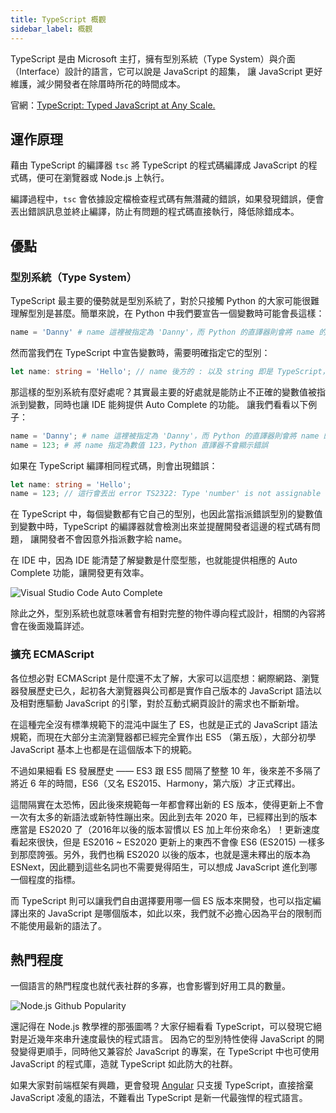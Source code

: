 ```yaml
---
title: TypeScript 概觀
sidebar_label: 概觀
---
```


TypeScript 是由 Microsoft 主打，擁有型別系統（Type System）與介面（Interface）設計的語言，它可以說是 JavaScript 的超集，
讓 JavaScript 更好維護，減少開發者在除厝時所花的時間成本。

官網：[TypeScript: Typed JavaScript at Any Scale.](https://www.typescriptlang.org/)

## 運作原理

藉由 TypeScript 的編譯器 `tsc` 將 TypeScript 的程式碼編譯成 JavaScript 的程式碼，便可在瀏覽器或 Node.js 上執行。

編譯過程中，`tsc` 會依據設定檔檢查程式碼有無潛藏的錯誤，如果發現錯誤，便會丟出錯誤訊息並終止編譯，防止有問題的程式碼直接執行，降低除錯成本。

## 優點

### 型別系統（Type System）

TypeScript 最主要的優勢就是型別系統了，對於只接觸 Python 的大家可能很難理解型別是甚麼。簡單來說，在 Python 中我們要宣告一個變數時可能會長這樣：

```python title="Python"
name = 'Danny' # name 這裡被指定為 'Danny'，而 Python 的直譯器則會將 name 的型別推論成 str
```

然而當我們在 TypeScript 中宣告變數時，需要明確指定它的型別：

```typescript title="TypeScript"
let name: string = 'Hello'; // name 後方的 : 以及 string 即是 TypeScript，而 name 被指定為只能儲存 string 的變數
```

那這樣的型別系統有麼好處呢？其實最主要的好處就是能防止不正確的變數值被指派到變數，同時也讓 IDE 能夠提供 Auto Complete 的功能。
讓我們看看以下例子：

```python title="Python"
name = 'Danny'; # name 這裡被指定為 'Danny'，而 Python 的直譯器則會將 name 的型別推論成 str
name = 123; # 將 name 指定為數值 123，Python 直譯器不會顯示錯誤
```

如果在 TypeScript 編譯相同程式碼，則會出現錯誤：

```typescript title="TypeScript"
let name: string = 'Hello';
name = 123; // 這行會丟出 error TS2322: Type 'number' is not assignable to type 'string'.
```

在 TypeScript 中，每個變數都有它自己的型別，也因此當指派錯誤型別的變數值到變數中時，TypeScript 的編譯器就會檢測出來並提醒開發者這邊的程式碼有問題，
讓開發者不會因意外指派數字給 name。

在 IDE 中，因為 IDE 能清楚了解變數是什麼型態，也就能提供相應的 Auto Complete 功能，讓開發更有效率。

![Visual Studio Code Auto Complete](https://ithelp.ithome.com.tw/upload/images/20190911/20120614EVsmbHV56D.png)

除此之外，型別系統也就意味著會有相對完整的物件導向程式設計，相關的內容將會在後面幾篇詳述。


### 擴充 ECMAScript

各位想必對 ECMAScript 是什麼還不太了解，大家可以這麼想：網際網路、瀏覽器發展歷史已久，起初各大瀏覽器與公司都是實作自己版本的 JavaScript 語法以及相對應驅動 JavaScript 的引擎，對於互動式網頁設計的需求也不斷新增。

在這種完全沒有標準規範下的混沌中誕生了 ES，也就是正式的 JavaScript 語法規範，而現在大部分主流瀏覽器都已經完全實作出 ES5 （第五版），大部分初學 JavaScript 基本上也都是在這個版本下的規範。

不過如果細看 ES 發展歷史 —— ES3 跟 ES5 間隔了整整 10 年，後來差不多隔了將近 6 年的時間，ES6（又名 ES2015、Harmony，第六版）才正式釋出。

這間隔實在太恐怖，因此後來規範每一年都會釋出新的 ES 版本，使得更新上不會一次有太多的新語法或新特性蹦出來。因此到去年 2020 年，已經釋出到的版本應當是 ES2020 了（2016年以後的版本習慣以 ES 加上年份來命名）！更新速度看起來很快，但是 ES2016 ~ ES2020 更新上的東西不會像 ES6 (ES2015) 一樣多到那麼誇張。另外，我們也稱 ES2020 以後的版本，也就是還未釋出的版本為 ESNext，因此聽到這些名詞也不需要覺得陌生，可以想成 JavaScript 進化到哪一個程度的指標。

而 TypeScript 則可以讓我們自由選擇要用哪一個 ES 版本來開發，也可以指定編譯出來的 JavaScript 是哪個版本，如此以來，我們就不必擔心因為平台的限制而不能使用最新的語法了。


## 熱門程度

一個語言的熱門程度也就代表社群的多寡，也會影響到好用工具的數量。

![Node.js Github Popularity](./assets/typescript-popularity-github.png)

還記得在 Node.js 教學裡的那張圖嗎？大家仔細看看 TypeScript，可以發現它絕對是近幾年來串升速度最快的程式語言。
因為它的型別特性使得 JavaScript 的開發變得更順手，同時他又兼容於 JavaScript 的專案，在 TypeScript 中也可使用 JavaScript 的程式庫，造就 TypeScript 如此防大的社群。

如果大家對前端框架有興趣，更會發現 [Angular](https://angular.io/) 只支援 TypeScript，直接捨棄 JavaScript 凌亂的語法，不難看出 TypeScript 是新一代最強悍的程式語言。
